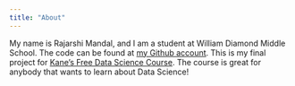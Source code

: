 ```yaml
---
title: "About"
---
```


My name is Rajarshi Mandal, and I am a student at William Diamond Middle School. The code can be found at [my Github account](https://github.com/rajarshi-mandal). This is my final project for [Kane’s Free Data Science Course](https://bootcamp.davidkane.info/). The course is great for anybody that wants to learn about Data Science!